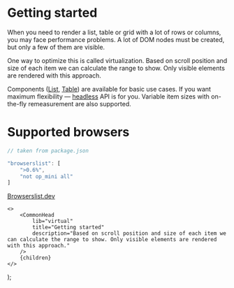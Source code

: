 
# Getting started

When you need to render a list, table or grid with a lot of rows or columns, you may face performance problems.
A lot of DOM nodes must be created, but only a few of them are visible.

One way to optimize this is called virtualization.
Based on scroll position and size of each item we can calculate the range to show.
Only visible elements are rendered with this approach.

<IndexExample />

Components ([List](/virtual/list), [Table](/virtual/table)) are available for basic use cases.
If you want maximum flexibility — [headless](/virtual/headless) API is for you.
Variable item sizes with <span className="whitespace-nowrap">on-the-fly</span> remeasurement are also supported.

# Supported browsers

```js
// taken from package.json

"browserslist": [
    ">0.6%",
    "not op_mini all"
]
```

[Browserslist.dev](https://browserslist.dev/?q=PjAuNiUsbm90IG9wX21pbmkgYWxs)

    <>
        <CommonHead
            lib="virtual"
            title="Getting started"
            description="Based on scroll position and size of each item we can calculate the range to show. Only visible elements are rendered with this approach."
        />
        {children}
    </>
);

